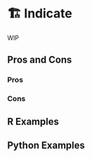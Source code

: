 # 🏗️ Indicate {#sec-outliers-indicate}

WIP

## Pros and Cons

### Pros

### Cons

## R Examples

## Python Examples

